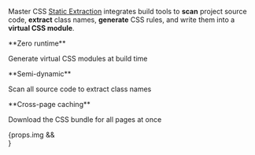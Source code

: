 
Master CSS [Static Extraction](/docs/rendering-modes/static-extraction) integrates build tools to **scan** project source code, **extract** class names, **generate** CSS rules, and write them into a **virtual CSS module**.
<div className="flex flex:wrap@<sm gap:12x mt:12x">
    <Features className={clsx(props.img ? 'w:35%@sm' : 'grid-cols:3@sm')}>
        <Feature>
            <IconFileExport className="app-icon-primary" />
            <div>
                **Zero runtime**
                <p className='text:16'>Generate virtual CSS modules at build time</p>
            </div>
        </Feature>
        <Feature>
            <IconAdjustments className="app-icon-primary" />
            <div>
                **Semi-dynamic**
                <p className='text:16'>Scan all source code to extract class names</p>
            </div>
        </Feature>
        <Feature>
            <IconDatabaseExport className="app-icon-primary" />
            <div>
                **Cross-page caching**
                <p className='text:16'>Download the CSS bundle for all pages at once</p>
            </div>
        </Feature>
    </Features>
    {props.img && <div className="flex:1|1|65%@sm">
        <ImageCallToPreview {...props.img} />
    </div>}
</div>